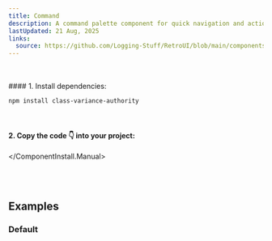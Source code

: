 ```yaml
---
title: Command
description: A command palette component for quick navigation and actions
lastUpdated: 21 Aug, 2025
links:
  source: https://github.com/Logging-Stuff/RetroUI/blob/main/components/retroui/Command.tsx
---
```


<ComponentShowcase name="command-style-default" />
<br />
<br />

<ComponentInstall>
  <ComponentInstall.Cli npmCommand="npx shadcn@latest add 'https://retroui.dev/r/command.json'" />
  <ComponentInstall.Manual>
#### 1. Install dependencies:

```sh
npm install class-variance-authority
```

<br />

#### 2. Copy the code 👇 into your project:

<ComponentSource name="command" />

  </ComponentInstall.Manual>
</ComponentInstall>

<br />
<br />

## Examples

### Default

<ComponentShowcase name="command-style-dialog" />
<br />
<br />

